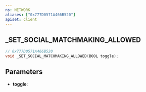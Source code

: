 ```yaml
---
ns: NETWORK
aliases: ["0x777D0571A466B520"]
apiset: client
---
```

## _SET_SOCIAL_MATCHMAKING_ALLOWED

```c
// 0x777D0571A466B520
void _SET_SOCIAL_MATCHMAKING_ALLOWED(BOOL toggle);
```


## Parameters
* **toggle**: